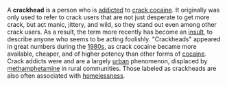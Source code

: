 A '''crackhead''' is a person who is [[drug addiction|addicted]] to [[crack cocaine]]. It originally was only used to refer to crack users that are not just desperate to get more crack, but act manic, jittery, and wild, so they stand out even among other crack users. As a result, the term more recently has become an [[insult]], to describe anyone who seems to be acting foolishly. "Crackheads" appeared in great numbers during the [[1980s]], as crack cocaine became more available, cheaper, and of higher potency than other forms of [[cocaine]]. Crack addicts were and are a largely [[urban]] phenomenon, displaced by [[methamphetamine]] in rural communities. Those labeled as crackheads are also often associated with [[homelessness]].

{{drug-stub}}